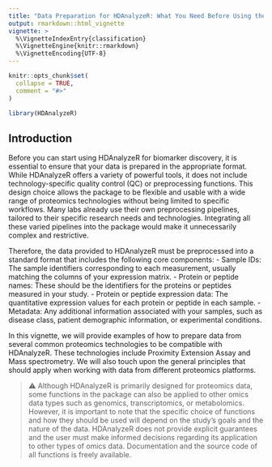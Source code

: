 ```yaml
---
title: "Data Preparation for HDAnalyzeR: What You Need Before Using the Package"
output: rmarkdown::html_vignette
vignette: >
  %\VignetteIndexEntry{classification}
  %\VignetteEngine{knitr::rmarkdown}
  %\VignetteEncoding{UTF-8}
---
```


```r
knitr::opts_chunk$set(
  collapse = TRUE,
  comment = "#>"
)
```

```r
library(HDAnalyzeR)
```

## Introduction

Before you can start using HDAnalyzeR for biomarker discovery, it is essential to ensure that your data is prepared in the appropriate format. While HDAnalyzeR offers a variety of powerful tools, it does not include technology-specific quality control (QC) or preprocessing functions. This design choice allows the package to be flexible and usable with a wide range of proteomics technologies without being limited to specific workflows. Many labs already use their own preprocessing pipelines, tailored to their specific research needs and technologies. Integrating all these varied pipelines into the package would make it unnecessarily complex and restrictive.

Therefore, the data provided to HDAnalyzeR must be preprocessed into a standard format that includes the following core components:
-  Sample IDs: The sample identifiers corresponding to each measurement, usually matching the columns of your expression matrix.
-  Protein or peptide names: These should be the identifiers for the proteins or peptides measured in your study.
-  Protein or peptide expression data: The quantitative expression values for each protein or peptide in each sample.
-  Metadata: Any additional information associated with your samples, such as disease class, patient demographic information, or experimental conditions.

In this vignette, we will provide examples of how to prepare data from several common proteomics technologies to be compatible with HDAnalyzeR. These technologies include Proximity Extension Assay and Mass spectrometry. We will also touch upon the general principles that should apply when working with data from different proteomics platforms.

> ⚠️ Although HDAnalyzeR is primarily designed for proteomics data, some functions in the package can also be applied to other omics data types such as genomics, transcriptomics, or metabolomics. However, it is important to note that the specific choice of functions and how they should be used will depend on the study's goals and the nature of the data. HDAnalyzeR does not provide explicit guarantees and the user must make informed decisions regarding its application to other types of omics data. Documentation and the source code of all functions is freely available.


